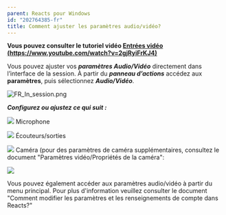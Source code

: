 ```yaml
---
parent: Reacts pour Windows
id: "202764385-fr"
title: Comment ajuster les paramètres audio/vidéo?
---
```

**Vous pouvez consulter le tutoriel vidéo [Entrées vidéo (https://www.youtube.com/watch?v=2gjRyiFrKJ4)](https://www.youtube.com/watch?v=2gjRyiFrKJ4)**

Vous pouvez ajuster vos **_paramètres Audio/Vidéo_** directement dans l’interface de la session. À partir du **_panneau d’actions_** accédez aux **paramètres**, puis sélectionnez **_Audio/Vidéo_**.

![FR_In_session.png](@assets/attachments/8274541870493.png)

**_Configurez ou ajustez ce qui suit :_**

![](@assets/attachments/one.png) Microphone

![](@assets/attachments/two.png) Écouteurs/sorties

![](@assets/attachments/three.png) Caméra (pour des paramètres de caméra supplémentaires, consultez le document "Paramètres vidéo/Propriétés de la caméra":

![](@assets/attachments/settings4.png)

Vous pouvez également accéder aux paramètres audio/vidéo à partir du menu principal. Pour plus d'information veuillez consulter le document "Comment modifier les paramètres et les renseignements de compte dans Reacts?"
